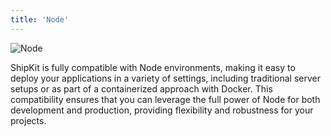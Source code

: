 ```yaml
---
title: 'Node'
---
```


<img src="/images/node.png" alt="Node" />

ShipKit is fully compatible with Node environments, making it easy to deploy your applications in a variety of settings, including traditional server setups or as part of a containerized approach with Docker. This compatibility ensures that you can leverage the full power of Node for both development and production, providing flexibility and robustness for your projects.
